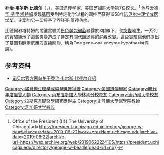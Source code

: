{{Infobox scientist
| name              = 乔治·韦尔斯·比德尔[[File:Nobel_prize_medal.svg|25px]]<br><small>{{lang|en|George Wells Beadle}}</small>
| image             = 
| image_size        = 
| caption           = 
| birth_date        = {{birth date|md=y|1903|10|22}}
| birth_place       = {{US}}[[內布拉斯加州|內布拉斯加州]][[華荷|華荷]]
| death_date        = {{death date and age|md=y|1989|06|09|1903|10|22}}
| death_place       = {{US}}[[依利諾州|依利諾州]][[芝加哥|芝加哥]]
| field             = [[遺傳學|遺傳學]]
| alma_mater        = [[内布拉斯加大學林肯分校|内布拉斯加大學林肯分校]]<br/>[[康乃爾大學|康乃爾大學]]
| work_institution  = [[加州理工學院|加州理工學院]] <br> [[芝加哥大學|芝加哥大學]] <br> [[哈佛大學|哈佛大學]] <br> [[史丹佛大學|史丹佛大學]]
| doctoral_advisor  = {{lang|en|Franklin D. Keim}}
| academic_advisors = [[罗林斯·A·爱默生|罗林斯·A·爱默生]]
| doctoral_students = 
| notable_students  = 
| known_for         = 細胞內生化反應的基因調控
| prizes            = [[諾貝爾生理學或醫學獎|諾貝爾生理學或醫學獎]]
| religion          = [[基督教|基督教]]
| footnotes         = 
}}
'''乔治·韦尔斯·比德尔'''（{{lang-en|'''George Wells Beadle'''}}，{{bd|1903年|10月22日|1989年|6月9日|catIdx=Beadle, George Wells}}），[[美国|美国]][[遗传学|遗传学家]]、美国[[芝加哥大学|芝加哥大学]]第7任校长。<ref>{{Cite web|title=George W. Beadle {{!}} Office of the President {{!}} The University of Chicago|url=https://president.uchicago.edu/directory/george-w-beadle|accessdate=2019-06-22|work=president.uchicago.edu|archive-date=2019-06-22|archive-url=https://web.archive.org/web/20190622224105/https://president.uchicago.edu/directory/george-w-beadle|dead-url=no}}</ref> 他与[[爱德华·劳里·塔特姆|爱德华·劳里·塔特姆]]发现[[基因|基因]]受到特定化学过程的调控而获得1958年[[诺贝尔生理学或医学奖|诺贝尔生理学或医学奖]]。该奖的另一半授予了[[乔舒亚·莱德伯格|乔舒亚·莱德伯格]]。

比德爾和塔特姆的關鍵實驗將[[粉色麵包黴菌|粉色麵包黴菌]]暴露於X射線下，使[[突變|突變]]發生。一系列的實驗顯示了這些突變造成了特定有關[[代謝途徑|代謝途徑]]的[[酵素|酵素]]改變。這些實驗讓他們提出了基因和酵素反應的直接關聯，稱為One gene-one enzyme hypothesis(假說)。

== 参考资料 ==
* [http://nobelprize.org/nobel_prizes/medicine/laureates/1958/beadle-bio.html 诺贝尔官方网站关于乔治·韦尔斯·比德尔介绍]{{Wayback|url=http://nobelprize.org/nobel_prizes/medicine/laureates/1958/beadle-bio.html |date=20071030153144 }}

{{諾貝爾生理學或醫學獎獲得者 (1951年－1975年)}}
{{阿尔伯特·拉斯克基础医学研究奖获得者}}
{{Time Persons of the Year 1951–1975}}
{{生物學史}}

{{Authority control}}
{{DEFAULTSORT:Beadle, George Wells}}
[[Category:諾貝爾生理學或醫學獎獲得者|Category:諾貝爾生理學或醫學獎獲得者]]
[[Category:美國遺傳學家|Category:美國遺傳學家]]
[[Category:時代年度風雲人物|Category:時代年度風雲人物]]
[[Category:內布拉斯加大學林肯分校校友|Category:內布拉斯加大學林肯分校校友]]
[[Category:康乃爾大學校友|Category:康乃爾大學校友]]
[[Category:拉斯克基礎醫學研究獎得主|Category:拉斯克基礎醫學研究獎得主]]
[[Category:史丹佛大學醫學院教師|Category:史丹佛大學醫學院教師]]
[[Category:芝加哥大学校长|Category:芝加哥大学校长]]